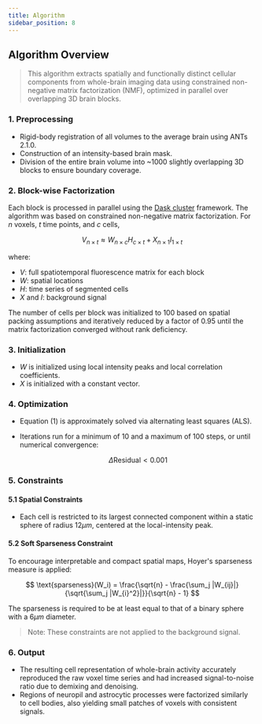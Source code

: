 ```yaml
---
title: Algorithm
sidebar_position: 8
---
```


## Algorithm Overview

> This algorithm extracts spatially and functionally distinct cellular components from whole-brain imaging data using constrained non-negative matrix factorization (NMF), optimized in parallel over overlapping 3D brain blocks.

### 1. Preprocessing

- Rigid-body registration of all volumes to the average brain using ANTs 2.1.0.
- Construction of an intensity-based brain mask.
- Division of the entire brain volume into ~1000 slightly overlapping 3D blocks to ensure boundary coverage.
  
### 2. Block-wise Factorization


Each block is processed in parallel using the [Dask cluster](https://docs.dask.org/en/stable/deploying.html) framework. The algorithm was based on constrained non-negative matrix factorization. For $n$ voxels, $t$ time points, and $c$ cells, 


$$
V_{n \times t} \approx W_{n \times c} H_{c \times t} + X_{n \times 1} I_{1 \times t}
$$

where:
- $V$: full spatiotemporal fluorescence matrix for each block
- $W$: spatial locations
- $H$: time series of segmented cells
- $X$ and $I$: background signal

The number of cells per block was initialized to 100 based on spatial packing assumptions and iteratively reduced by a factor of 0.95 until the matrix factorization converged without rank deficiency.

### 3. Initialization

- $W$ is initialized using local intensity peaks and local correlation coefficients.
- $X$ is initialized with a constant vector.
  

### 4. Optimization

- Equation (1) is approximately solved via alternating least squares (ALS).
- Iterations run for a minimum of 10 and a maximum of 100 steps, or until numerical convergence:
  
  $$ \Delta \text{Residual} < 0.001 $$

### 5. Constraints

#### 5.1 Spatial Constraints

- Each cell is restricted to its largest connected component within a static sphere of radius $12 \mu m$, centered at the local-intensity peak.

#### 5.2 Soft Sparseness Constraint

To encourage interpretable and compact spatial maps, Hoyer's sparseness measure is applied:

$$
\text{sparseness}(W_i) = \frac{\sqrt{n} - \frac{\sum_j |W_{ij}|}{\sqrt{\sum_j |W_{i}^2}|}}{\sqrt{n} - 1}
$$

The sparseness is required to be at least equal to that of a binary sphere with a $6 \mu m$ diameter.

> Note: These constraints are not applied to the background signal.

### 6. Output

- The resulting cell representation of whole-brain activity accurately reproduced the raw voxel time series and had increased signal-to-noise ratio due to demixing and denoising.  
- Regions of neuropil and astrocytic processes were factorized similarly to cell bodies, also yielding small patches of voxels with consistent signals.



